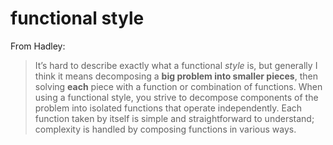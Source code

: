 # functional style

From Hadley:

> It’s hard to describe exactly what a functional *style* is, but
  generally I think it means decomposing a **big problem into smaller pieces**,
  then solving **each** piece with a function or combination of
  functions. When using a functional style, you strive to decompose
  components of the problem into isolated functions that operate
  independently. Each function taken by itself is simple and
  straightforward to understand; complexity is handled by composing
  functions in various ways.
